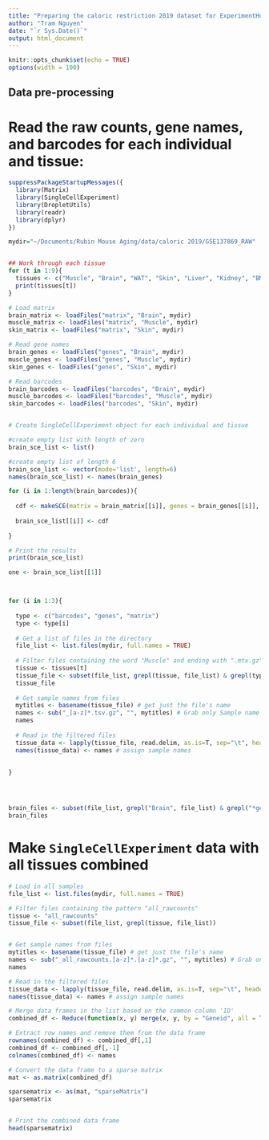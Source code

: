 ```yaml
---
title: "Preparing the caloric restriction 2019 dataset for ExperimentHub"
author: "Tram Nguyen"
date: "`r Sys.Date()`"
output: html_document
---
```


```r
knitr::opts_chunk$set(echo = TRUE)
options(width = 100)
```

## Data pre-processing

# Read the raw counts, gene names, and barcodes for each individual and tissue:

```r
suppressPackageStartupMessages({
  library(Matrix)
  library(SingleCellExperiment)
  library(DropletUtils)
  library(readr)
  library(dplyr)
})

mydir="~/Documents/Rubin Mouse Aging/data/caloric 2019/GSE137869_RAW"


## Work through each tissue
for (t in 1:9){
  tissues <- c("Muscle", "Brain", "WAT", "Skin", "Liver", "Kidney", "BM", "BAT", "Aorta")
  print(tissues[t])
}

# Load matrix
brain_matrix <- loadFiles("matrix", "Brain", mydir)
muscle_matrix <- loadFiles("matrix", "Muscle", mydir)
skin_matrix <- loadFiles("matrix", "Skin", mydir)

# Read gene names
brain_genes <- loadFiles("genes", "Brain", mydir)
muscle_genes <- loadFiles("genes", "Muscle", mydir)
skin_genes <- loadFiles("genes", "Skin", mydir)

# Read barcodes
brain_barcodes <- loadFiles("barcodes", "Brain", mydir)
muscle_barcodes <- loadFiles("barcodes", "Muscle", mydir)
skin_barcodes <- loadFiles("barcodes", "Skin", mydir)


# Create SingleCellExperiment object for each individual and tissue

#create empty list with length of zero
brain_sce_list <- list()

#create empty list of length 6
brain_sce_list <- vector(mode='list', length=6)
names(brain_sce_list) <- names(brain_genes)

for (i in 1:length(brain_barcodes)){
  
  cdf <- makeSCE(matrix = brain_matrix[[i]], genes = brain_genes[[i]], barcodes = brain_barcodes[[i]], tissue = "Brain")
  
  brain_sce_list[[i]] <- cdf
  
}

# Print the results
print(brain_sce_list)

one <- brain_sce_list[[1]]



for (i in 1:3){
  
  type <- c("barcodes", "genes", "matrix")
  type <- type[i]
    
  # Get a list of files in the directory
  file_list <- list.files(mydir, full.names = TRUE)
  
  # Filter files containing the word "Muscle" and ending with ".mtx.gz"
  tissue <- tissues[t]
  tissue_file <- subset(file_list, grepl(tissue, file_list) & grepl(type, file_list))
  tissue_file
  
  # Get sample names from files
  mytitles <- basename(tissue_file) # get just the file's name
  names <- sub("_[a-z]*.tsv.gz", "", mytitles) # Grab only Sample name and tissue
  names
  
  # Read in the filtered files
  tissue_data <- lapply(tissue_file, read.delim, as.is=T, sep="\t", header=F)
  names(tissue_data) <- names # assign sample names
  
  
}




brain_files <- subset(file_list, grepl("Brain", file_list) & grepl("*genes*", file_list))
brain_files

```



# Make `SingleCellExperiment` data with all tissues combined

```r
# Load in all samples
file_list <- list.files(mydir, full.names = TRUE)

# Filter files containing the pattern "all_rawcounts"
tissue <- "all_rawcounts"
tissue_file <- subset(file_list, grepl(tissue, file_list))


# Get sample names from files
mytitles <- basename(tissue_file) # get just the file's name
names <- sub("_all_rawcounts.[a-z]*.[a-z]*.gz", "", mytitles) # Grab only Sample name and tissue
names

# Read in the filtered files
tissue_data <- lapply(tissue_file, read.delim, as.is=T, sep="\t", header=T)
names(tissue_data) <- names # assign sample names

# Merge data frames in the list based on the common column 'ID'
combined_df <- Reduce(function(x, y) merge(x, y, by = "Geneid", all = TRUE), tissue_data)

# Extract row names and remove them from the data frame
rownames(combined_df) <- combined_df[,1]
combined_df <- combined_df[,-1]
colnames(combined_df) <- names

# Convert the data frame to a sparse matrix
mat <- as.matrix(combined_df)

sparsematrix <- as(mat, "sparseMatrix") 
sparsematrix


# Print the combined data frame
head(sparsematrix)

```

